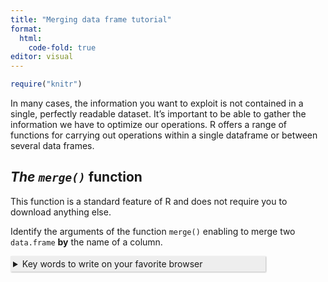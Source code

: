 ```yaml
---
title: "Merging data frame tutorial"
format:
  html:
    code-fold: true
editor: visual
---
```


```{=html}
<style>
  details > summary {
    padding: 4px;
    width: 400px;
    background-color: #eeeeee;
    border: none;
    box-shadow: 1px 1px 2px #bbbbbb;
    cursor: pointer;
  }
  details > p {
    background-color: #E0F8EC;
    padding: 4px;
    margin: 0;
    box-shadow: 1px 1px 2px #bbbbbb;
  }
</style>
```
```r
require("knitr")
```

In many cases, the information you want to exploit is not contained in a single, perfectly readable dataset. It's important to be able to gather the information we have to optimize our operations. R offers a range of functions for carrying out operations within a single dataframe or between several data frames.

## *The `merge()`* function

This function is a standard feature of R and does not require you to download anything else.

Identify the arguments of the function `merge()` enabling to merge two `data.frame` **by** the name of a column.

<details>

<summary>Key words to write on your favorite browser</summary>

`How to merge two data.frame in R using merge()`

</details>
